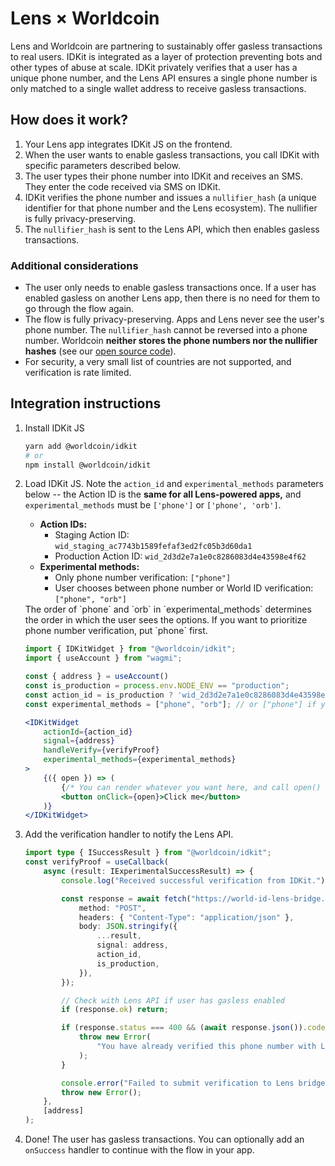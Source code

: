 # Lens × Worldcoin

Lens and Worldcoin are partnering to sustainably offer gasless transactions to real users. IDKit is integrated as a layer of protection preventing bots and other types of abuse at scale. IDKit privately verifies that a user has a unique phone number, and the Lens API ensures a single phone number is only matched to a single wallet address to receive gasless transactions.

## How does it work?

1. Your Lens app integrates IDKit JS on the frontend.
2. When the user wants to enable gasless transactions, you call IDKit with specific parameters described below.
3. The user types their phone number into IDKit and receives an SMS. They enter the code received via SMS on IDKit.
4. IDKit verifies the phone number and issues a `nullifier_hash` (a unique identifier for that phone number and the Lens ecosystem). The nullifier is fully privacy-preserving.
5. The `nullifier_hash` is sent to the Lens API, which then enables gasless transactions.

### Additional considerations

-   The user only needs to enable gasless transactions once. If a user has enabled gasless on another Lens app, then there is no need for them to go through the flow again.
-   The flow is fully privacy-preserving. Apps and Lens never see the user's phone number. The `nullifier_hash` cannot be reversed into a phone number. Worldcoin **neither stores the phone numbers nor the nullifier hashes** (see our [open source code](https://github.com/worldcoin/world-id-lens-bridge/tree/main/pages/api/v1/phone)).
-   For security, a very small list of countries are not supported, and verification is rate limited.

## Integration instructions

1. Install IDKit JS
    ```bash
    yarn add @worldcoin/idkit
    # or
    npm install @worldcoin/idkit
    ```
2. Load IDKit JS. Note the `action_id`  and `experimental_methods` parameters below -- the Action ID is the **same for all Lens-powered apps,** and `experimental_methods` must be `['phone']` or `['phone', 'orb']`.
    
    - **Action IDs:**
        - Staging Action ID: `wid_staging_ac7743b1589fefaf3ed2fc05b3d60da1`
        - Production Action ID: `wid_2d3d2e7a1e0c8286083d4e43598e4f62`
    - **Experimental methods:**
        - Only phone number verification: `["phone"]` 
        - User chooses between phone number or World ID verification: `["phone", "orb"]`

    <Note>
	The order of `phone` and `orb` in `experimental_methods` determines the order in which the user sees the options. If you want to prioritize phone number verification, put `phone` first.
    </Note>

    ```jsx
    import { IDKitWidget } from "@worldcoin/idkit";
    import { useAccount } from "wagmi";

    const { address } = useAccount()
    const is_production = process.env.NODE_ENV == "production";
    const action_id = is_production ? 'wid_2d3d2e7a1e0c8286083d4e43598e4f62' : 'wid_staging_ac7743b1589fefaf3ed2fc05b3d60da1';
    const experimental_methods = ["phone", "orb"]; // or ["phone"] if you only want phone number verification

    <IDKitWidget 
        actionId={action_id} 
        signal={address} 
        handleVerify={verifyProof} 
        experimental_methods={experimental_methods}
    >
        {({ open }) => (
            {/* You can render whatever you want here, and call open() to open the widget */}
            <button onClick={open}>Click me</button>
        )}
    </IDKitWidget>
    ```

3. Add the verification handler to notify the Lens API.

    ```typescript
    import type { ISuccessResult } from "@worldcoin/idkit";
    const verifyProof = useCallback(
    	async (result: IExperimentalSuccessResult) => {
    		console.log("Received successful verification from IDKit.");

    		const response = await fetch("https://world-id-lens-bridge.vercel.app/api/v1/submit", {
    			method: "POST",
    			headers: { "Content-Type": "application/json" },
    			body: JSON.stringify({
    				...result,
    				signal: address,
    				action_id,
    				is_production,
    			}),
    		});

    		// Check with Lens API if user has gasless enabled
    		if (response.ok) return;

    		if (response.status === 400 && (await response.json()).code === "already_verified") {
    			throw new Error(
    				"You have already verified this phone number with Lens. You can only verify one wallet with one phone number."
    			);
    		}

    		console.error("Failed to submit verification to Lens bridge.", response.status);
    		throw new Error();
    	},
    	[address]
    );
    ```

4. Done! The user has gasless transactions. You can optionally add an `onSuccess` handler to continue with the flow in your app.
